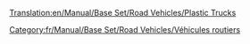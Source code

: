 [[Translation:en/Manual/Base Set/Road Vehicles/Plastic Trucks]]

{{fr/Manual/Base Set/Road Vehicles/Vehicule routier|nom      = Camion de plastique MightyMover
  |img      = en/Manual/Base Set/Road Vehicles/MightyMover plastic.png
  |prix     = 4 798£ (9 596$)
  |vitesse  = 48 km/h (30 mph)
  |annualite= 421£ (842$)
  |design   = 1935
  |vie      = 15
  |capacite = 17000 litres de plastique
}}
{{fr/Manual/Base Set/Road Vehicles/Vehicule routier|nom      = Camion de plastique Powernaught
  |img      = en/Manual/Base Set/Road Vehicles/Powernaught plastic.png
  |prix     = 6 029£ (12 058$)
  |vitesse  = 88 km/h (55 mph)
  |annualite= 787£ (1 574$)
  |design   = 1977
  |vie      = 15
  |capacite = 19000 litres de plastique
}}
{{fr/Manual/Base Set/Road Vehicles/Vehicule routier|nom      = Camion de plastique Wizzowow
  |img      = en/Manual/Base Set/Road Vehicles/Wizzowow plastic.png
  |prix     = 6 439£ (12 878$)
  |vitesse  = 112 km/h (70 mph)
  |annualite= 1 125£ (2 250$)
  |design   = 2011
  |vie      = 15
  |capacite = 22000 litres de plastique
}}


[[Category:fr/Manual/Base Set/Road Vehicles/Véhicules routiers]]